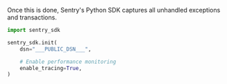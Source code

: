 Once this is done, Sentry's Python SDK captures all unhandled exceptions and transactions.

<SignInNote />

```python
import sentry_sdk

sentry_sdk.init(
    dsn="___PUBLIC_DSN___",

    # Enable performance monitoring
    enable_tracing=True,
)
```
